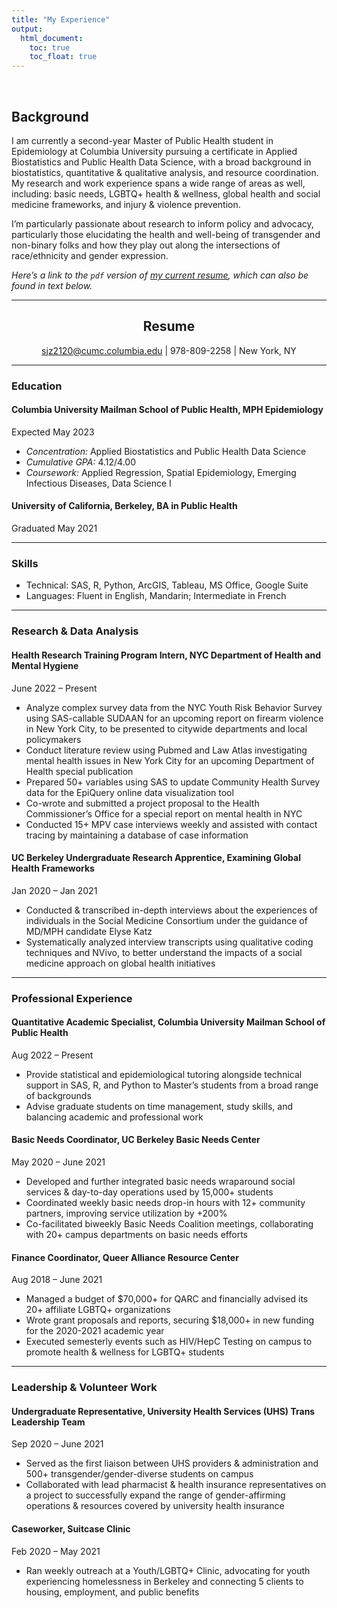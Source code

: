 ```yaml
---
title: "My Experience"
output: 
  html_document:
    toc: true
    toc_float: true
---
```

<br />

## Background

I am currently a second-year Master of Public Health student in Epidemiology at Columbia University pursuing a certificate in Applied Biostatistics and Public Health Data Science, with a broad background in biostatistics, quantitative & qualitative analysis, and resource coordination. My research and work experience spans a wide range of areas as well, including: basic needs, LGBTQ+ health & wellness, global health and social medicine frameworks, and injury & violence prevention. 

I'm particularly passionate about research to inform policy and advocacy, particularly those elucidating the health and well-being of transgender and non-binary folks and how they play out along the intersections of race/ethnicity and gender expression. 

*Here's a link to the `pdf` version of [my current resume](https://drive.google.com/file/d/1b2QSKWLYn_KWABWQyGyd8sXSLuAwS2Tp/view?usp=share_link), which can also be found in text below.*

___

<h2 align="center"> Resume </h2>

<center>
<sjz2120@cumc.columbia.edu> | 978-809-2258 | New York, NY
</center>

___

### Education

#### Columbia University Mailman School of Public Health, MPH Epidemiology <br />
Expected May 2023

  - *Concentration:* Applied Biostatistics and Public Health Data Science
  - *Cumulative GPA:* 4.12/4.00
  - *Coursework:* Applied Regression, Spatial Epidemiology, Emerging Infectious Diseases, Data Science I
 
 
#### University of California, Berkeley, BA in Public Health <br />
Graduated May 2021

___

### Skills

 - Technical: SAS, R, Python, ArcGIS, Tableau, MS Office, Google Suite
 - Languages: Fluent in English, Mandarin; Intermediate in French
 
___

### Research & Data Analysis

#### Health Research Training Program Intern, NYC Department of Health and Mental Hygiene <br />
June 2022 -- Present

 - Analyze complex survey data from the NYC Youth Risk Behavior Survey using SAS-callable SUDAAN for an upcoming report on firearm violence in New York City, to be presented to citywide departments and local policymakers
 - Conduct literature review using Pubmed and Law Atlas investigating mental health issues in New York City for an upcoming Department of Health special publication
 - Prepared 50+ variables using SAS to update Community Health Survey data for the EpiQuery online data visualization tool
 - Co-wrote and submitted a project proposal to the Health Commissioner’s Office for a special report on mental health in NYC
 - Conducted 15+ MPV case interviews weekly and assisted with contact tracing by maintaining a database of case information

#### UC Berkeley Undergraduate Research Apprentice, Examining Global Health Frameworks <br />
Jan 2020 -- Jan 2021

 - Conducted & transcribed in-depth interviews about the experiences of individuals in the Social Medicine Consortium under the guidance of MD/MPH candidate Elyse Katz
 - Systematically analyzed interview transcripts using qualitative coding techniques and NVivo, to better understand the impacts of a social medicine approach on global health initiatives

___

### Professional Experience

#### Quantitative Academic Specialist, Columbia University Mailman School of Public Health <br />
Aug 2022 -- Present

 - Provide statistical and epidemiological tutoring alongside technical support in SAS, R, and Python to Master’s students from a broad range of backgrounds
 - Advise graduate students on time management, study skills, and balancing academic and professional work

#### Basic Needs Coordinator, UC Berkeley Basic Needs Center <br />
May 2020 -- June 2021

 - Developed and further integrated basic needs wraparound social services & day-to-day operations used by 15,000+ students
 - Coordinated weekly basic needs drop-in hours with 12+ community partners, improving service utilization by +200%
 - Co-facilitated biweekly Basic Needs Coalition meetings, collaborating with 20+ campus departments on basic needs efforts

#### Finance Coordinator, Queer Alliance Resource Center <br />
Aug 2018 -- June 2021

 - Managed a budget of $70,000+ for QARC and financially advised its 20+ affiliate LGBTQ+ organizations
 - Wrote grant proposals and reports, securing $18,000+ in new funding for the 2020-2021 academic year
 - Executed semesterly events such as HIV/HepC Testing on campus to promote health & wellness for LGBTQ+ students

___

### Leadership & Volunteer Work

#### Undergraduate Representative, University Health Services (UHS) Trans Leadership Team

Sep 2020 -- June 2021

 - Served as the first liaison between UHS providers & administration and 500+ transgender/gender-diverse students on campus
 - Collaborated with lead pharmacist & health insurance representatives on a project to successfully expand the range of
gender-affirming operations & resources covered by university health insurance
 
#### Caseworker, Suitcase Clinic

Feb 2020 -- May 2021

 - Ran weekly outreach at a Youth/LGBTQ+ Clinic, advocating for youth experiencing homelessness in Berkeley and connecting 5 clients to housing, employment, and public benefits

